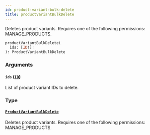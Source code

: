 ```yaml
---
id: product-variant-bulk-delete
title: productVariantBulkDelete
---
```


Deletes product variants. Requires one of the following permissions: MANAGE_PRODUCTS.

```graphql
productVariantBulkDelete(
  ids: [ID!]!
): ProductVariantBulkDelete
```

### Arguments

#### `ids` ([`ID`](../../../developer/api-reference/scalars/id))

List of product variant IDs to delete.

### Type

#### [`ProductVariantBulkDelete`](../../../developer/api-reference/objects/product-variant-bulk-delete)

Deletes product variants. Requires one of the following permissions: MANAGE_PRODUCTS.
